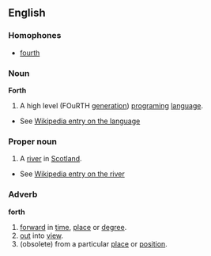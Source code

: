 ==English==

===Homophones===
*[[fourth]]

===Noun===
'''Forth'''
# A high level (FOuRTH [[generation]]) [[program]]ing [[language]].
*See [[w:Forth programming language|Wikipedia entry on the language]]

===Proper noun===
# A [[river]] in [[Scotland]].
*See [[w:River Forth|Wikipedia entry on the river]]

===Adverb===
'''forth'''
# [[forward]] in [[time]], [[place]] or [[degree]].
# [[out]] into [[view]].
# (obsolete) from a particular [[place]] or [[position]].